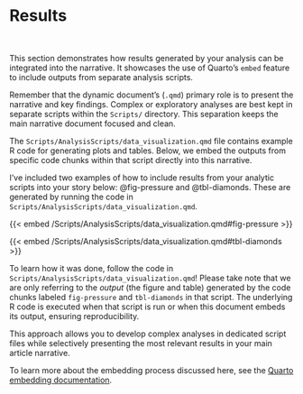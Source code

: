 # Results

<br>

This section demonstrates how results generated by your analysis can be integrated into the narrative. It showcases the use of Quarto's `embed` feature to include outputs from separate analysis scripts.

Remember that the dynamic document's (`.qmd`) primary role is to present the narrative and key findings. Complex or exploratory analyses are best kept in separate scripts within the `Scripts/` directory. This separation keeps the main narrative document focused and clean.

The `Scripts/AnalysisScripts/data_visualization.qmd` file contains example R code for generating plots and tables. Below, we embed the outputs from specific code chunks within that script directly into this narrative.

I've included two examples of how to include results from your analytic scripts into your story below: @fig-pressure and @tbl-diamonds. These are generated by running the code in `Scripts/AnalysisScripts/data_visualization.qmd`.

{{< embed /Scripts/AnalysisScripts/data_visualization.qmd#fig-pressure >}}

{{< embed /Scripts/AnalysisScripts/data_visualization.qmd#tbl-diamonds >}}

To learn how it was done, follow the code in `Scripts/AnalysisScripts/data_visualization.qmd`! Please take note that we are only referring to the *output* (the figure and table) generated by the code chunks labeled `fig-pressure` and `tbl-diamonds` in that script. The underlying R code is executed when that script is run or when this document embeds its output, ensuring reproducibility.

This approach allows you to develop complex analyses in dedicated script files while selectively presenting the most relevant results in your main article narrative.

To learn more about the embedding process discussed here, see the [Quarto embedding documentation](https://quarto.org/docs/authoring/notebook-embed.html).
